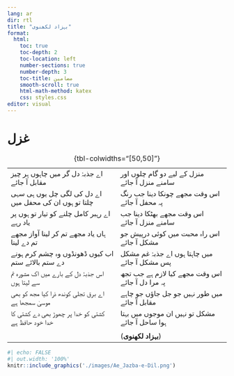 ```yaml
---
lang: ar
dir: rtl
title: "بہزاد لکھنوی"
format:
  html:
    toc: true
    toc-depth: 2
    toc-location: left
    number-sections: true
    number-depth: 3
    toc-title: مضامین
    smooth-scroll: true
    html-math-method: katex
    css: styles.css
editor: visual
---
```


```{=html}
<style>
td, th {
border: none!important;}
    </style>
```
# غزل

<font size = "2">

|                                                       |                                                 |
|------------------------------------|------------------------------------|
| اے جذبۂ دل گر میں چاہوں ہر چیز مقابل آ جائے           | منزل کے لیے دو گام چلوں اور سامنے منزل آ جائے   |
| اے دل کی لگی چل یوں ہی سہی چلتا تو ہوں ان کی محفل میں | اس وقت مجھے چونکا دینا جب رنگ پہ محفل آ جائے    |
| اے رہبر کامل چلنے کو تیار تو ہوں پر یاد رہے           | اس وقت مجھے بھٹکا دینا جب سامنے منزل آ جائے     |
| ہاں یاد مجھے تم کر لینا آواز مجھے تم دے لینا          | اس راہ محبت میں کوئی درپیش جو مشکل آ جائے       |
| اب کیوں ڈھونڈوں وہ چشم کرم ہونے دے ستم بالائے ستم     | میں چاہتا ہوں اے جذبۂ غم مشکل پس مشکل آ جائے    |
| اس جذبۂ دل کے بارے میں اک مشورہ تم سے لیتا ہوں        | اس وقت مجھے کیا لازم ہے جب تجھ پہ مرا دل آ جائے |
| اے برق تجلی کوندھ ذرا کیا مجھ کو بھی موسیٰ سمجھا ہے    | میں طور نہیں جو جل جاؤں جو چاہے مقابل آ جائے    |
| کشتی کو خدا پر چھوڑ بھی دے کشتی کا خدا خود حافظ ہے    | مشکل تو نہیں ان موجوں میں بہتا ہوا ساحل آ جائے  |
|                                                       |                                                 |
|                                                       | (**بہزاد لکھنوی**)                              |

: {tbl-colwidths="\[50,50\]"}

</font>

```r
#| echo: FALSE
#| out.width: '100%'
knitr::include_graphics('./images/Ae_Jazba-e-Dil.png')
```
